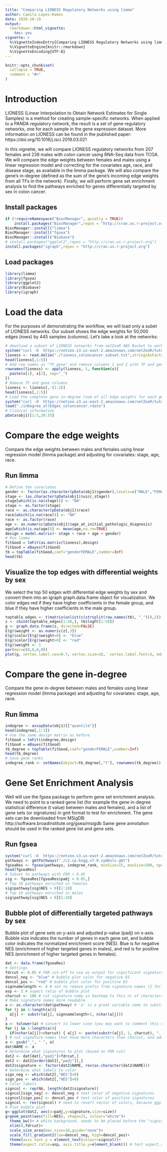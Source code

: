 ```yaml
---
title: "Comparing LIONESS Regulatory Networks using limma"
author: Camila Lopes-Ramos
date: 2020-10-19
output:
  rmarkdown::html_vignette:
    toc: yes
vignette: >
  %\VignetteIndexEntry{Comparing LIONESS Regulatory Networks using limma}
  %\VignetteEngine{knitr::rmarkdown}
  %\VignetteEncoding{UTF-8}
---
```


```r
knitr::opts_chunk$set(
  collapse = TRUE,
  comment = "#>"
)
```

# Introduction
LIONESS (Linear Interpolation to Obtain Network Estimates for Single Samples) is a method for creating sample-specific networks. When applied to a PANDA regulatory network, the result is a set of gene regulatory networks, one for each sample in the gene expression dataset. More information on LIONESS can be found in the published paper: https://doi.org/10.1016/j.isci.2019.03.021  
  
In this vignette, we will compare LIONESS regulatory networks from 207 females and 238 males with colon cancer using RNA-Seq data from TCGA. We will compare the edge weights between females and males using a linear regression model and correcting for the covariates age, race, and disease stage, as available in the limma package. We will also compare the gene's in-degree (defined as the sum of the gene's incoming edge weights from all TFs in the network). Finally, we will perform gene set enrichment analysis to find the pathways enriched for genes differentially targeted by sex in colon cancer.

## Install packages	
```r
if (!requireNamespace("BiocManager", quietly = TRUE))	
    install.packages("BiocManager",repos = "http://cran.us.r-project.org")	
BiocManager::install("limma")	
BiocManager::install("fgsea")	
BiocManager::install("Biobase")	
# install.packages("ggplot2",repos = "http://cran.us.r-project.org")	
install.packages("igraph",repos = "http://cran.us.r-project.org")	
```

## Load packages
```r
library(limma)
library(fgsea)
library(ggplot2)
library(Biobase)
library(igraph)
```


# Load the data

For the purposes of demonstrating the workflow, we will load only a subet of LIONESS networks. Our subset shows the edge weights for 50,000 edges (rows) by 445 samples (columns).
Let's take a look at the networks:

```r
# download a subset of LIONESS networks from netZooR AWS Bucket to working directory.
system("curl -O  https://netzoo.s3.us-east-2.amazonaws.com/netZooR/tutorial_datasets/lioness_coloncancer_subset.txt")
lioness <- read.delim("./lioness_coloncancer_subset.txt",stringsAsFactors = F, check.names = F)
head(lioness[,1:5])
# Add row names as "TF_gene" and remove columns 1 and 2 with TF and gene name
rownames(lioness) <- apply(lioness, 1, function(x){
  paste(x[1], x[2], sep="_")
})
# Remove TF and gene columns
lioness <- lioness[,-(1:2)]
head(lioness[,1:5])
# Load the complete gene in-degree (sum of all edge weights for each gene) and clinical data stored as an expression set
system("curl -O  https://netzoo.s3.us-east-2.amazonaws.com/netZooR/tutorial_datasets/inDegree_allEdges_coloncancer.rdata")
load("./inDegree_allEdges_coloncancer.rdata")
# Clinical information
pData(obj1)[1:5,30:35]
```

# Compare the edge weights
Compare the edge weights between males and females using linear regression model (limma package) and adjusting for covariates: stage, age, race.  

## Run limma
```r
# Define the covariates
gender <- factor(as.character(pData(obj1)$gender),levels=c("MALE","FEMALE"))
stage <- (as.character(pData(obj1)$uicc_stage))
stage[which(is.na(stage))] <- "NA"    
stage <- as.factor(stage)
race <- as.character(pData(obj1)$race)
race[which(is.na(race))] <- "NA"
race <- as.factor(race)
age <- as.numeric(pData(obj1)$age_at_initial_pathologic_diagnosis)
age[which(is.na(age))] <- mean(age,na.rm=TRUE)
design = model.matrix(~ stage + race + age + gender)
# Run limma
fitGood = lmFit(as.matrix(lioness),design)
fitGood = eBayes(fitGood)
tb = topTable(fitGood,coef="genderFEMALE",number=Inf)
head(tb)
```
## Visualize the top edges with differential weights by sex
We select the top 50 edges with differential edge weights by sex and convert them into an igraph graph.data.frame object for visualization. We color edges red if they have higher coefficients in the female group, and blue if they have higher coefficients in the male group.

```r
toptable_edges <- t(matrix(unlist(c(strsplit(row.names(tb), "_"))),2))
z <- cbind(toptable_edges[1:50,], tb$logFC[1:50])
g <- graph.data.frame(z, directed=FALSE)
E(g)$weight <- as.numeric(z[,3])
E(g)$color[E(g)$weight<0] <- "blue"
E(g)$color[E(g)$weight>0] <- "red"
E(g)$weight <- 1
par(mar=c(0,0,0,0))
plot(g, vertex.label.cex=0.7, vertex.size=10,  vertex.label.font=3, edge.width=5*(abs(as.numeric(z[,3]))))
```
  
# Compare the gene in-degree
Compare the gene in-degree between males and females using linear regression model (limma package) and adjusting for covariates: stage, age, race.

## Run limma
```r
indegree <- assayData(obj1)[["quantile"]]
head(indegree[,1:3])
# Use the same design matrix as before
fitGood = lmFit(indegree,design)
fitGood = eBayes(fitGood)
tb_degree = topTable(fitGood,coef="genderFEMALE",number=Inf)
head(tb_degree)
# Save gene ranks
indegree_rank <- setNames(object=tb_degree[,"t"], rownames(tb_degree))
```

# Gene Set Enrichment Analysis
Well will use the fgsea package to perform gene set enrichment analysis. We need to point to a ranked gene list (for example the gene in-degree statistical difference (t value) between males and females), and a list of gene sets (or signatures) in gmt format to test for enrichment. The gene sets can be downloaded from MSigDB: http://software.broadinstitute.org/gsea/msigdb Same gene annotation should be used in the ranked gene list and gene sets.

## Run fgsea
```r
system("curl -O  https://netzoo.s3.us-east-2.amazonaws.com/netZooR/tutorial_datasets/c2.cp.kegg.v7.0.symbols.gmt")
pathways <- gmtPathways("./c2.cp.kegg.v7.0.symbols.gmt")
fgseaRes <- fgsea(pathways, indegree_rank, minSize=15, maxSize=500, nperm=1000)
head(fgseaRes)
# Subset to pathways with FDR < 0.05
sig <- fgseaRes[fgseaRes$padj < 0.05,]
# Top 10 pathways enriched in females
sig$pathway[sig$NES > 0][1:10]
# Top 10 pathways enriched in males
sig$pathway[sig$NES < 0][1:10]
```

## Bubble plot of differentially targeted pathways by sex
Bubble plot of gene sets on y-axis and adjusted p-value (padj) on x-axis. Bubble size indicates the number of genes in each gene set, and bubble color indicates the normalized enrichment score (NES). Blue is for negative NES (enrichment of higher targeted genes in males), and red is for positive NES (enrichment of higher targeted genes in females).

```r
dat <- data.frame(fgseaRes)
# Settings
fdrcut <- 0.05 # FDR cut-off to use as output for significant signatures
dencol_neg <- "blue" # bubble plot color for negative ES
dencol_pos <- "red" # bubble plot color for positive ES
signnamelength <- 4 # set to remove prefix from signature names (2 for "GO", 4 for "KEGG", 8 for "REACTOME")
asp <- 3 # aspect ratio of bubble plot
charcut <- 100 # cut signature name in heatmap to this nr of characters
# Make signature names more readable
a <- as.character(dat$pathway) # 'a' is a great variable name to substitute row names with something more readable
for (j in 1:length(a)){
  a[j] <- substr(a[j], signnamelength+2, nchar(a[j]))
}
a <- tolower(a) # convert to lower case (you may want to comment this out, it really depends on what signatures you are looking at, c6 signatures contain gene names, and converting those to lower case may be confusing)
for (j in 1:length(a)){
  if(nchar(a[j])>charcut) { a[j] <- paste(substr(a[j], 1, charcut), "...", sep=" ")}
} # cut signature names that have more characters than charcut, and add "..."
a <- gsub("_", " ", a)
dat$NAME <- a
# Determine what signatures to plot (based on FDR cut)
dat2 <- dat[dat[,"padj"]<fdrcut,]
dat2 <- dat2[order(dat2[,"padj"]),] 
dat2$signature <- factor(dat2$NAME, rev(as.character(dat2$NAME)))
# Determine what labels to color
sign_neg <- which(dat2[,"NES"]<0)
sign_pos <- which(dat2[,"NES"]>0)
# Color labels
signcol <- rep(NA, length(dat2$signature))
signcol[sign_neg] <- dencol_neg # text color of negative signatures
signcol[sign_pos] <- dencol_pos # text color of positive signatures
signcol <- rev(signcol) # need to revert vector of colors, because ggplot starts plotting these from below
# Plot bubble plot
g<-ggplot(dat2, aes(x=padj,y=signature,size=size))
g+geom_point(aes(fill=NES), shape=21, colour="white")+
  theme_bw()+ # white background, needs to be placed before the "signcol" line
  xlim(0,fdrcut)+
  scale_size_area(max_size=10,guide="none")+
  scale_fill_gradient2(low=dencol_neg, high=dencol_pos)+
  theme(axis.text.y = element_text(colour=signcol))+
  theme(aspect.ratio=asp, axis.title.y=element_blank()) # test aspect.ratio
```